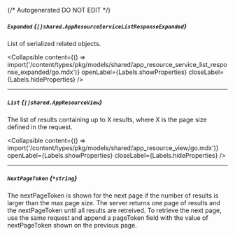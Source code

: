 {/* Autogenerated DO NOT EDIT  */}

##### `Expanded` *{`[]shared.AppResourceServiceListResponseExpanded`}*
List of serialized related objects.

<Collapsible content={() => import('/content/types/pkg/models/shared/app_resource_service_list_response_expanded/go.mdx')} openLabel={Labels.showProperties} closeLabel={Labels.hideProperties} />


---
##### `List` *{`[]shared.AppResourceView`}*
The list of results containing up to X results, where X is the page size defined in the request.

<Collapsible content={() => import('/content/types/pkg/models/shared/app_resource_view/go.mdx')} openLabel={Labels.showProperties} closeLabel={Labels.hideProperties} />


---
##### `NextPageToken` *{`*string`}*
The nextPageToken is shown for the next page if the number of results is larger than the max page size.
 The server returns one page of results and the nextPageToken until all results are retreived.
 To retrieve the next page, use the same request and append a pageToken field with the value of nextPageToken shown on the previous page.


